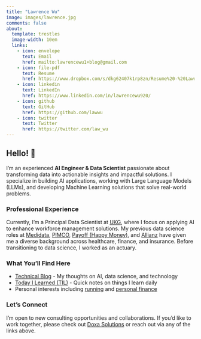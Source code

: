 ```yaml
---
title: "Lawrence Wu"
image: images/lawrence.jpg
comments: false
about:
  template: trestles
  image-width: 10em
  links:
    - icon: envelope
      text: Email
      href: mailto:lawrencewu1+blog@gmail.com
    - icon: file-pdf
      text: Resume
      href: https://www.dropbox.com/s/dkg62407k1rp8zn/Resume%20-%20Lawrence%20Wu.pdf?dl=0
    - icon: linkedin
      text: LinkedIn
      href: https://www.linkedin.com/in/lawrencewu920/
    - icon: github
      text: GitHub
      href: https://github.com/lawwu
    - icon: twitter
      text: Twitter
      href: https://twitter.com/law_wu      
---
```


::: {#hero-heading}
<!-- ::: {.headshot}
![](images/lawrence.jpg){width=200px style="border-radius: 50%; margin-bottom: 20px;"}
::: -->

## Hello! 👋

I'm an experienced **AI Engineer & Data Scientist** passionate about transforming data into actionable insights and impactful solutions. I specialize in building AI applications, working with Large Language Models (LLMs), and developing Machine Learning solutions that solve real-world problems.

### Professional Experience
Currently, I'm a Principal Data Scientist at [UKG](https://www.ukg.com/), where I focus on applying AI to enhance workforce management solutions. My previous data science roles at [Medidata](https://www.medidata.com/), [PIMCO](https://www.pimco.com/), [Payoff (Happy Money)](https://happymoney.com/), and [Allianz](https://allianz.com/) have given me a diverse background across healthcare, finance, and insurance. Before transitioning to data science, I worked as an actuary.

### What You'll Find Here
- [Technical Blog](https://lawwu.github.io/blog.html) - My thoughts on AI, data science, and technology
- [Today I Learned (TIL)](https://lawwu.github.io/til/) - Quick notes on things I learn daily
- Personal interests including [running](https://lawwu.github.io/posts/2024-10-13-running-6-months/) and [personal finance](https://lawwu.github.io/modest-money-guide/)

### Let's Connect
I'm open to new consulting opportunities and collaborations. If you'd like to work together, please check out [Doxa Solutions](https://doxasolutions.ai) or reach out via any of the links above.

:::